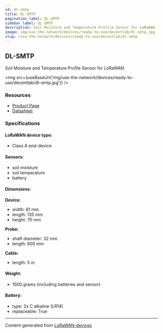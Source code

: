 ```yaml
---
id: dl-smtp
title: DL-SMTP
pagination_label: DL-SMTP
sidebar_label: DL-SMTP
description: Soil Moisture and Temperature Profile Sensor for LoRaWAN
image: img/use-the-network/devices/ready-to-use/decentlab/dl-smtp.jpg
slug: /use-the-network/devices/ready-to-use/decentlab/dl-smtp
---
```



## DL-SMTP

Soil Moisture and Temperature Profile Sensor for LoRaWAN.

<img src={useBaseUrl('img/use-the-network/devices/ready-to-use/decentlab/dl-smtp.jpg')} />

### Resources

- [Product Page](https://www.decentlab.com/products/soil-moisture-and-temperature-profile-for-lorawan)
- [Datasheet](https://cdn.decentlab.com/download/datasheets/Decentlab-DL-SMTP-datasheet.pdf)

### Specifications

#### LoRaWAN device type:

- Class A end-device

#### Sensors:

- soil moisture
- soil temperature
- battery

#### Dimensions:

**Device:**

- width: 81 mm
- length: 135 mm
- height: 70 mm

**Probe:**

- shaft diameter: 32 mm
- length: 600 mm

**Cable:**

- length: 5 m

#### Weight:

- 1500 grams (including batteries and sensor)

#### Battery:

- type: 2x C alkaline (LR14)
- replaceable: True

---

Content generated from [LoRaWAN-devices](https://github.com/TheThingsNetwork/lorawan-devices)
